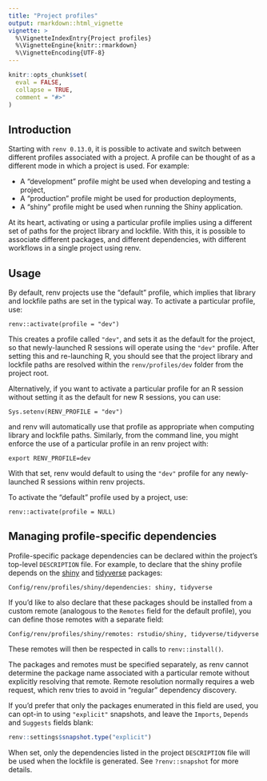 ```yaml
---
title: "Project profiles"
output: rmarkdown::html_vignette
vignette: >
  %\VignetteIndexEntry{Project profiles}
  %\VignetteEngine{knitr::rmarkdown}
  %\VignetteEncoding{UTF-8}
---
```


```r
knitr::opts_chunk$set(
  eval = FALSE,
  collapse = TRUE,
  comment = "#>"
)
```


## Introduction

Starting with `renv 0.13.0`, it is possible to activate and switch between
different profiles associated with a project. A profile can be thought of as
a different mode in which a project is used. For example:

- A "development" profile might be used when developing and testing a project,
- A "production" profile might be used for production deployments,
- A "shiny" profile might be used when running the Shiny application.

At its heart, activating or using a particular profile implies using a different
set of paths for the project library and lockfile. With this, it is possible
to associate different packages, and different dependencies, with different
workflows in a single project using renv.


## Usage

By default, renv projects use the "default" profile, which implies that
library and lockfile paths are set in the typical way. To activate a particular
profile, use:

```
renv::activate(profile = "dev")
```

This creates a profile called `"dev"`, and sets it as the default for the
project, so that newly-launched R sessions will operate using the `"dev"`
profile. After setting this and re-launching R, you should see that the
project library and lockfile paths are resolved within the `renv/profiles/dev`
folder from the project root.

Alternatively, if you want to activate a particular profile for an R session
without setting it as the default for new R sessions, you can use:

```
Sys.setenv(RENV_PROFILE = "dev")
```

and renv will automatically use that profile as appropriate when computing
library and lockfile paths. Similarly, from the command line, you might
enforce the use of a particular profile in an renv project with:

```
export RENV_PROFILE=dev
```

With that set, renv would default to using the `"dev"` profile for any
newly-launched R sessions within renv projects.

To activate the "default" profile used by a project, use:

```
renv::activate(profile = NULL)
```


## Managing profile-specific dependencies

Profile-specific package dependencies can be declared within the project's
top-level `DESCRIPTION` file. For example, to declare that the shiny
profile depends on the [shiny] and [tidyverse] packages:

```
Config/renv/profiles/shiny/dependencies: shiny, tidyverse
```

If you'd like to also declare that these packages should be installed from
a custom remote (analogous to the `Remotes` field for the default profile),
you can define those remotes with a separate field:

```
Config/renv/profiles/shiny/remotes: rstudio/shiny, tidyverse/tidyverse
```

These remotes will then be respected in calls to `renv::install()`.

The packages and remotes must be specified separately, as renv cannot
determine the package name associated with a particular remote without
explicitly resolving that remote. Remote resolution normally requires a web
request, which renv tries to avoid in "regular" dependency discovery.

If you'd prefer that only the packages enumerated in this field are used, you
can opt-in to using `"explicit"` snapshots, and leave the `Imports`, `Depends`
and `Suggests` fields blank:

```r
renv::settings$snapshot.type("explicit")
```

When set, only the dependencies listed in the project `DESCRIPTION` file will
be used when the lockfile is generated. See `?renv::snapshot` for more details.



[shiny]: https://shiny.posit.co/
[tidyverse]: https://www.tidyverse.org/
